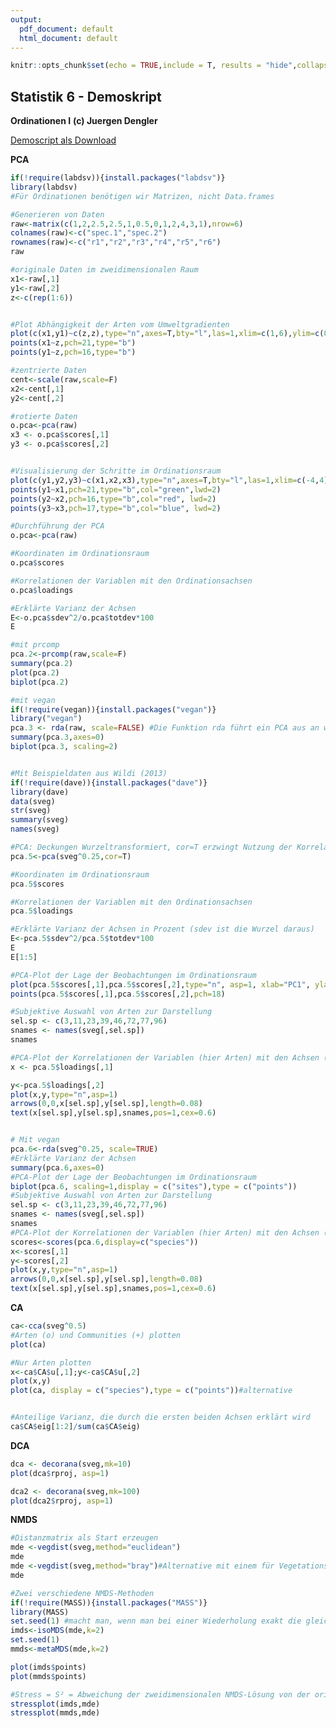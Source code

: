 ```yaml
---
output:
  pdf_document: default
  html_document: default
---
```

```r

knitr::opts_chunk$set(echo = TRUE,include = T, results = "hide",collapse=TRUE)
```

## Statistik 6 - Demoskript ## 
**Ordinationen I**
**(c) Juergen Dengler**


[Demoscript als Download](18_Statistik6/Statistik 6-Demo_v.03.R)


__PCA__
```r
if(!require(labdsv)){install.packages("labdsv")}
library(labdsv)
#Für Ordinationen benötigen wir Matrizen, nicht Data.frames

#Generieren von Daten
raw<-matrix(c(1,2,2.5,2.5,1,0.5,0,1,2,4,3,1),nrow=6)
colnames(raw)<-c("spec.1","spec.2")
rownames(raw)<-c("r1","r2","r3","r4","r5","r6")
raw

#originale Daten im zweidimensionalen Raum
x1<-raw[,1]
y1<-raw[,2]
z<-c(rep(1:6))


#Plot Abhängigkeit der Arten vom Umweltgradienten
plot(c(x1,y1)~c(z,z),type="n",axes=T,bty="l",las=1,xlim=c(1,6),ylim=c(0,5),xlab="Umweltgradient",ylab="Deckung der Arten")
points(x1~z,pch=21,type="b")
points(y1~z,pch=16,type="b")

#zentrierte Daten
cent<-scale(raw,scale=F)
x2<-cent[,1]
y2<-cent[,2]

#rotierte Daten
o.pca<-pca(raw)
x3 <- o.pca$scores[,1]
y3 <- o.pca$scores[,2]


#Visualisierung der Schritte im Ordinationsraum
plot(c(y1,y2,y3)~c(x1,x2,x3),type="n",axes=T,bty="l",las=1,xlim=c(-4,4),ylim=c(-4,4),xlab="Art 1",ylab="Art 2")
points(y1~x1,pch=21,type="b",col="green",lwd=2)
points(y2~x2,pch=16,type="b",col="red", lwd=2)
points(y3~x3,pch=17,type="b",col="blue", lwd=2)

#Durchführung der PCA
o.pca<-pca(raw)

#Koordinaten im Ordinationsraum
o.pca$scores

#Korrelationen der Variablen mit den Ordinationsachsen
o.pca$loadings

#Erklärte Varianz der Achsen
E<-o.pca$sdev^2/o.pca$totdev*100
E

#mit prcomp
pca.2<-prcomp(raw,scale=F)
summary(pca.2)
plot(pca.2)
biplot(pca.2)

#mit vegan
if(!require(vegan)){install.packages("vegan")}
library("vegan")
pca.3 <- rda(raw, scale=FALSE) #Die Funktion rda führt ein PCA aus an wenn nicht Umwelt und Artdaten definiert werden
summary(pca.3,axes=0)
biplot(pca.3, scaling=2)


#Mit Beispieldaten aus Wildi (2013)
if(!require(dave)){install.packages("dave")}
library(dave)
data(sveg)
str(sveg)
summary(sveg)
names(sveg)

#PCA: Deckungen Wurzeltransformiert, cor=T erzwingt Nutzung der Korrelationsmatrix
pca.5<-pca(sveg^0.25,cor=T)

#Koordinaten im Ordinationsraum
pca.5$scores

#Korrelationen der Variablen mit den Ordinationsachsen
pca.5$loadings

#Erklärte Varianz der Achsen in Prozent (sdev ist die Wurzel daraus)
E<-pca.5$sdev^2/pca.5$totdev*100
E
E[1:5]

#PCA-Plot der Lage der Beobachtungen im Ordinationsraum
plot(pca.5$scores[,1],pca.5$scores[,2],type="n", asp=1, xlab="PC1", ylab="PC2")
points(pca.5$scores[,1],pca.5$scores[,2],pch=18)

#Subjektive Auswahl von Arten zur Darstellung
sel.sp <- c(3,11,23,39,46,72,77,96)
snames <- names(sveg[,sel.sp])
snames

#PCA-Plot der Korrelationen der Variablen (hier Arten) mit den Achsen (h)
x <- pca.5$loadings[,1]

y<-pca.5$loadings[,2]
plot(x,y,type="n",asp=1)
arrows(0,0,x[sel.sp],y[sel.sp],length=0.08)
text(x[sel.sp],y[sel.sp],snames,pos=1,cex=0.6)


# Mit vegan
pca.6<-rda(sveg^0.25, scale=TRUE)
#Erklärte Varianz der Achsen
summary(pca.6,axes=0)
#PCA-Plot der Lage der Beobachtungen im Ordinationsraum
biplot(pca.6, scaling=1,display = c("sites"),type = c("points"))
#Subjektive Auswahl von Arten zur Darstellung
sel.sp <- c(3,11,23,39,46,72,77,96)
snames <- names(sveg[,sel.sp])
snames
#PCA-Plot der Korrelationen der Variablen (hier Arten) mit den Achsen (h)
scores<-scores(pca.6,display=c("species"))
x<-scores[,1]
y<-scores[,2]
plot(x,y,type="n",asp=1)
arrows(0,0,x[sel.sp],y[sel.sp],length=0.08)
text(x[sel.sp],y[sel.sp],snames,pos=1,cex=0.6)
```


__CA__
```r
ca<-cca(sveg^0.5)
#Arten (o) und Communities (+) plotten
plot(ca)

#Nur Arten plotten
x<-ca$CA$u[,1];y<-ca$CA$u[,2]
plot(x,y)
plot(ca, display = c("species"),type = c("points"))#alternative


#Anteilige Varianz, die durch die ersten beiden Achsen erklärt wird
ca$CA$eig[1:2]/sum(ca$CA$eig)
```

__DCA__
```r
dca <- decorana(sveg,mk=10)
plot(dca$rproj, asp=1)

dca2 <- decorana(sveg,mk=100)
plot(dca2$rproj, asp=1)
```

__NMDS__
```r
#Distanzmatrix als Start erzeugen
mde <-vegdist(sveg,method="euclidean")
mde
mde <-vegdist(sveg,method="bray")#Alternative mit einem für Vegetationsdaten üblichen Dissimilarity index
mde

#Zwei verschiedene NMDS-Methoden
if(!require(MASS)){install.packages("MASS")}
library(MASS)
set.seed(1) #macht man, wenn man bei einer Wiederholung exakt die gleichen Ergebnisse will
imds<-isoMDS(mde,k=2)
set.seed(1)
mmds<-metaMDS(mde,k=2)

plot(imds$points)
plot(mmds$points)

#Stress = S² = Abweichung der zweidimensionalen NMDS-Lösung von der originalen Distanzmatrix
stressplot(imds,mde)
stressplot(mmds,mde)
```
